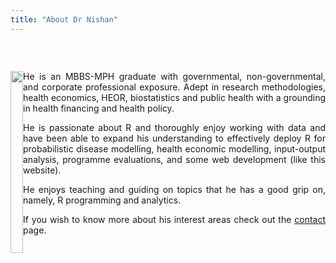 ```yaml
---
title: "About Dr Nishan"
---
```

<style type="text/css">

h1.title {
  text-align: center;
}

</style>

<style>
body {
text-align: justify}
</style>

\


:::::: {style="display: flex;"}

::::: {}
<img width="100%" height="100%" src="nishan.png">
:::::

::::: {}
He is an MBBS-MPH graduate with governmental, non-governmental, and corporate professional exposure. Adept in research methodologies, health economics, HEOR, biostatistics and public health with a grounding in health financing and health policy.

He is passionate about R and thoroughly enjoy working with data and have been able to expand his understanding to effectively deploy R for probabilistic disease modelling, health economic modelling, input-output analysis, programme evaluations, and some web development (like this website). 

He enjoys teaching and guiding on topics that he has a good grip on, namely, R programming and analytics.

If you wish to know more about his interest areas check out the [contact](./about.html) page.
:::::

::::::
